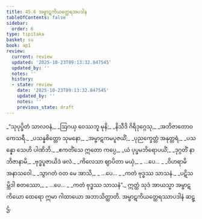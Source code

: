 ```yaml
---
title: 45.6 အမ္ဗာဋကိယတ္ထေရအပဒါန
tableOfContents: false
sidebar:
  order: 6
type: tipitaka
basket: su
book: ap1
review:
  current: review
  updated: '2025-10-23T09:13:32.847545'
  updated_by: ''
  notes: ''
  history:
  - state: review
    date: '2025-10-23T09:13:32.847545'
    updated_by: ''
    notes: ''
    previous_state: draft
---
```



<ReviewStatus review={frontmatter.review} showDetails={true} />

<HypothesisAnnotation frontmatter={frontmatter} />

<DynamicBreadcrumb />

<Division number="36" book="ap1" e="ch" v="20" p="432">

<Paragraph number="5820" type="verses" book="ap1">
_“သုပုပ္ဖိတံ သာလဝနံ,_  
_ဩဂယှ ဝေဿဘူ မုနိ;_  
_နိသီဒိ ဂိရိဒုဂ္ဂေသု,_  
_အဘိဇာတောဝ ကေသရီ._  

</Paragraph>

</Division>
<Division number="37" book="ap1" e="ch" v="20" p="432">

<Paragraph number="5821" type="verses" book="ap1">
_ပသန္နစိတ္တော သုမနော,_  
_အမ္ဗာဋကမပူဇယိံ;_  
_ပုညက္ခေတ္တံ အနုတ္တရံ,_  
_ပသန္နော သေဟိ ပါဏိဘိ._  

</Paragraph>

</Division>
<Division number="38" book="ap1" e="ch" v="20" p="432">

<Paragraph number="5822" type="verses" book="ap1">
_ဧကတိံသေ ဣတော ကပ္ပေ,_  
_ယံ ပုပ္ဖမဘိရောပယိံ;_  
_ဒုဂ္ဂတိံ နာဘိဇာနာမိ,_  
_ဗုဒ္ဓပူဇာယိဒံ ဖလံ._  

</Paragraph>

</Division>
<Division number="39" book="ap1" e="ch" v="20" p="432">

<Paragraph number="5823" type="verses" book="ap1">
_ကိလေသာ ဈာပိတာ မယှံ,_  
_ …ပေ… _  
_ဝိဟရာမိ အနာသဝေါ._  

</Paragraph>

</Division>
<Division number="40" book="ap1" e="ch" v="20" p="432">

<Paragraph number="5824" type="verses" book="ap1">
_သွာဂတံ ဝတ မေ အာသိ,_  
_ …ပေ… _  
_ကတံ ဗုဒ္ဓဿ သာသနံ._  

</Paragraph>

</Division>
<Division number="41" book="ap1" e="ch" v="20" p="432">

<Paragraph number="5825" type="verses" book="ap1">
_ပဋိသမ္ဘိဒါ စတဿော,_  
_ …ပေ… _  
_ကတံ ဗုဒ္ဓဿ သာသနံ”._  

</Paragraph>

<Paragraph number="5826" book="ap1">
ဣတ္ထံ သုဒံ အာယသ္မာ အမ္ဗာဋကိယော ထေရော ဣမာ ဂါထာယော အဘာသိတ္ထာတိ.

</Paragraph>
</Division>

<Paragraph number="5827" type="center" book="ap1">
အမ္ဗာဋကိယတ္ထေရဿာပဒါနံ ဆဋ္ဌံ.
</Paragraph>